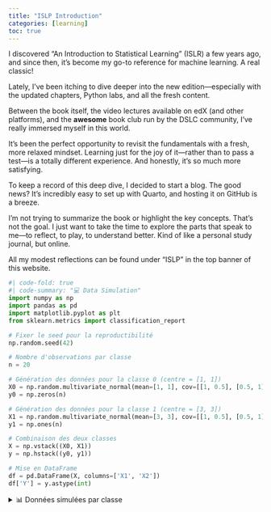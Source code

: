 ```yaml
---
title: "ISLP Introduction"
categories: [learning]
toc: true
---
```



I discovered “An Introduction to Statistical Learning” (ISLR) a few years ago, and since then, it’s become my go-to reference for machine learning. A real classic!

Lately, I’ve been itching to dive deeper into the new edition—especially with the updated chapters, Python labs, and all the fresh content.

Between the book itself, the video lectures available on edX (and other platforms), and the **awesome** book club run by the DSLC community, I’ve really immersed myself in this world.

It’s been the perfect opportunity to revisit the fundamentals with a fresh, more relaxed mindset. Learning just for the joy of it—rather than to pass a test—is a totally different experience. And honestly, it’s so much more satisfying.

To keep a record of this deep dive, I decided to start a blog. The good news? It’s incredibly easy to set up with Quarto, and hosting it on GitHub is a breeze.

I’m not trying to summarize the book or highlight the key concepts. That’s not the goal. I just want to take the time to explore the parts that speak to me—to reflect, to play, to understand better. Kind of like a personal study journal, but online.

All my modest reflections can be found under “ISLP” in the top banner of this website.





```python
#| code-fold: true
#| code-summary: "💻 Data Simulation"
import numpy as np
import pandas as pd
import matplotlib.pyplot as plt
from sklearn.metrics import classification_report

# Fixer le seed pour la reproductibilité
np.random.seed(42)

# Nombre d'observations par classe
n = 20

# Génération des données pour la classe 0 (centre = [1, 1])
X0 = np.random.multivariate_normal(mean=[1, 1], cov=[[1, 0.5], [0.5, 1]], size=n)
y0 = np.zeros(n)

# Génération des données pour la classe 1 (centre = [3, 3])
X1 = np.random.multivariate_normal(mean=[3, 3], cov=[[1, 0.5], [0.5, 1]], size=n)
y1 = np.ones(n)

# Combinaison des deux classes
X = np.vstack((X0, X1))
y = np.hstack((y0, y1))

# Mise en DataFrame
df = pd.DataFrame(X, columns=['X1', 'X2'])
df['Y'] = y.astype(int)
```




<details>
<summary>📊 Données simulées par classe</summary>

```python
#| code-fold: true
#| layout-ncol: 2

plt.figure(figsize=(6, 5))
plt.scatter(df[df.Y == 0]['X1'], df[df.Y == 0]['X2'], label='Class 0', alpha=0.7)
plt.scatter(df[df.Y == 1]['X1'], df[df.Y == 1]['X2'], label='Classe 1', alpha=0.7)
plt.xlabel("X1")
plt.ylabel("X2")
plt.title("Simulated Data")
plt.legend()
plt.grid(True)
plt.show()

# Visualisation 2
plt.figure(figsize=(6, 5))
plt.hist(df['X1'], bins=20, color='skyblue')
plt.title("Distribution de X1")
plt.grid(True)
plt.show()
```

</details>
